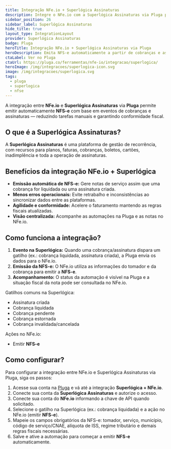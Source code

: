 ```yaml
---
title: Integração NFe.io + Superlógica Assinaturas
description: Integre o NFe.io com a Superlógica Assinaturas via Pluga para emitir NFS-e automaticamente a partir de cobranças e assinaturas.
sidebar_position: 26
sidebar_label: Superlógica Assinaturas
hide_title: true
layout_type: IntegrationLayout
provider: Superlógica Assinaturas
badge: Pluga
heroTitle: Integração NFe.io + Superlógica Assinaturas via Pluga
heroDescription: Emita NFS-e automaticamente a partir de cobranças e assinaturas na Superlógica.
ctaLabel: Ver no Pluga
ctaUrl: https://pluga.co/ferramentas/nfe-io/integracao/superlogica/
heroImage: /img/integracoes/superlogica-icon.svg
image: /img/integracoes/superlogica.svg
tags:
  - pluga
  - superlogica
  - nfse
---
```


A integração entre **NFe.io** e **Superlógica Assinaturas** via **Pluga** permite emitir automaticamente **NFS-e** com base
em eventos de cobranças e assinaturas — reduzindo tarefas manuais e garantindo conformidade fiscal.

## O que é a Superlógica Assinaturas?

A **Superlógica Assinaturas** é uma plataforma de gestão de recorrência, com recursos para planos, faturas, cobranças,
boletos, cartões, inadimplência e toda a operação de assinaturas.

## Benefícios da integração NFe.io + Superlógica

- **Emissão automática de NFS-e:** Gere notas de serviço assim que uma cobrança for liquidada ou uma assinatura criada.
- **Menos erros operacionais:** Evite retrabalho e inconsistências ao sincronizar dados entre as plataformas.
- **Agilidade e conformidade:** Acelere o faturamento mantendo as regras fiscais atualizadas.
- **Visão centralizada:** Acompanhe as automações na Pluga e as notas no NFe.io.

## Como funciona a integração?

1. **Evento na Superlógica:** Quando uma cobrança/assinatura dispara um gatilho (ex.: cobrança liquidada, assinatura criada),
   a Pluga envia os dados para o NFe.io.
2. **Emissão da NFS-e:** O NFe.io utiliza as informações do tomador e da cobrança para emitir a **NFS-e**.
3. **Acompanhamento:** O status da automação é visível na Pluga e a situação fiscal da nota pode ser consultada no NFe.io.

Gatilhos comuns na Superlógica:

- Assinatura criada
- Cobrança liquidada
- Cobrança pendente
- Cobrança estornada
- Cobrança invalidada/cancelada

Ações no NFe.io:

- Emitir **NFS-e**

## Como configurar?

Para configurar a integração entre NFe.io e Superlógica Assinaturas via Pluga, siga os passos:

1. Acesse sua conta na [Pluga][1] e vá até a integração **Superlógica + NFe.io**.
2. Conecte sua conta da **Superlógica Assinaturas** e autorize o acesso.
3. Conecte sua conta do **NFe.io** informando a chave de API quando solicitado.
4. Selecione o gatilho na Superlógica (ex.: cobrança liquidada) e a ação no NFe.io (emitir **NFS-e**).
5. Mapeie os campos obrigatórios da NFS-e: tomador, serviço, município, código de serviço/CNAE, alíquota de ISS,
   regime tributário e demais regras fiscais necessárias.
6. Salve e ative a automação para começar a emitir **NFS-e** automaticamente.

[1]: https://pluga.co/ferramentas/nfe-io/integracao/superlogica/

